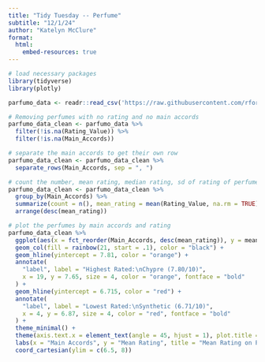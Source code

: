 ```yaml
---
title: "Tidy Tuesday -- Perfume"
subtitle: "12/1/24"
author: "Katelyn McClure"
format: 
  html:
    embed-resources: true
---
```


```r
# load necessary packages
library(tidyverse)
library(plotly)
```

```r
parfumo_data <- readr::read_csv('https://raw.githubusercontent.com/rfordatascience/tidytuesday/master/data/2024/2024-12-10/parfumo_data_clean.csv')
```

```r
# Removing perfumes with no rating and no main accords 
parfumo_data_clean <- parfumo_data %>%
  filter(!is.na(Rating_Value)) %>%
  filter(!is.na(Main_Accords))
```

```r
# separate the main accords to get their own row
parfumo_data_clean <- parfumo_data_clean %>%
  separate_rows(Main_Accords, sep = ", ") 

# count the number, mean rating, median rating, sd of rating of perfumes with each main accord
parfumo_data_clean <- parfumo_data_clean %>%
  group_by(Main_Accords) %>%
  summarize(count = n(), mean_rating = mean(Rating_Value, na.rm = TRUE), median_rating = median(Rating_Value, na.rm = TRUE), sd_rating = sd(Rating_Value, na.rm = TRUE)) %>%
  arrange(desc(mean_rating))
```

```r
# plot the perfumes by main accords and rating
parfumo_data_clean %>%
  ggplot(aes(x = fct_reorder(Main_Accords, desc(mean_rating)), y = mean_rating)) +
  geom_col(fill = rainbow(21, start = .1), color = "black") +
  geom_hline(yintercept = 7.81, color = "orange") +
  annotate(
    "label", label = "Highest Rated:\nChypre (7.80/10)",
    x = 19, y = 7.65, size = 4, color = "orange", fontface = "bold"
  ) +
  geom_hline(yintercept = 6.715, color = "red") +
  annotate(
    "label", label = "Lowest Rated:\nSynthetic (6.71/10)",
    x = 4, y = 6.87, size = 4, color = "red", fontface = "bold"
  ) +
  theme_minimal() +
  theme(axis.text.x = element_text(angle = 45, hjust = 1), plot.title = element_text(face = "bold")) +
  labs(x = "Main Accords", y = "Mean Rating", title = "Mean Rating on Parfumo.com by Main Accords", subtitle = "Main accords represent the dominant scent families of a perfume, combining notes that create \nits characteristic impression. Most perfumes typically feature 3 to 5 main accords.") +
  coord_cartesian(ylim = c(6.5, 8))
```

